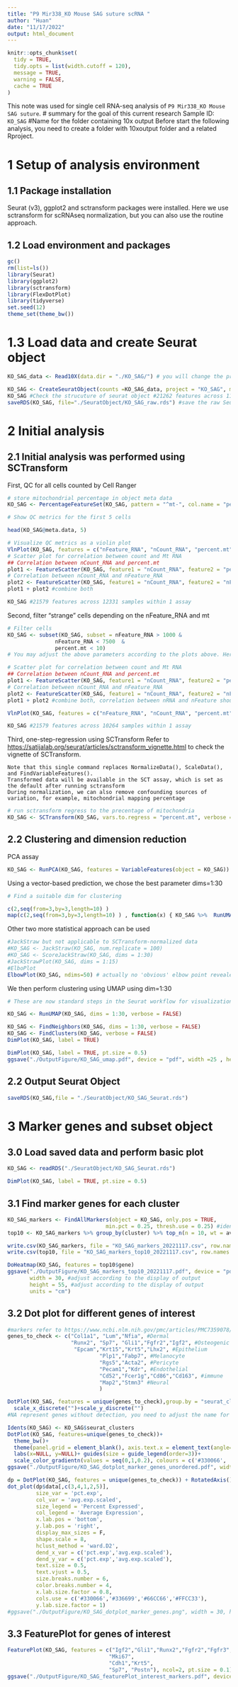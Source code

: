 ```yaml
---
title: "P9 Mir338_KO Mouse SAG suture scRNA "
author: "Huan"
date: "11/17/2022"
output: html_document
---
```


```r
knitr::opts_chunk$set(
  tidy = TRUE,
  tidy.opts = list(width.cutoff = 120),
  message = TRUE,
  warning = FALSE,
  cache = TRUE
)
```

This note was used for single cell RNA-seq analysis of `P9 Mir338_KO Mouse SAG suture`. # summary for the goal of this current research 
Sample ID: `KO_SAG`  #Name for the folder containing 10x output Before start the following analysis, you need to create a folder with 10xoutput folder and a related Rproject.

# 1 Setup of analysis environment

## 1.1 Package installation

Seurat (v3), ggplot2 and sctransform packages were installed. Here we use sctransform for scRNAseq normalization, but you can also use the routine approach.

## 1.2 Load environment and packages

```r
gc()
rm(list=ls())
library(Seurat)
library(ggplot2)
library(sctransform)
library(FlexDotPlot)
library(tidyverse)
set.seed(12)
theme_set(theme_bw())

```

# 1.3 Load data and create Seurat object

```r
KO_SAG_data <- Read10X(data.dir = "./KO_SAG/") # you will change the prefix, ie., KO_SAG_ before data."KO_SAG" is the folder containing 10xOutput.


```

```r
KO_SAG <- CreateSeuratObject(counts =KO_SAG_data, project = "KO_SAG", min.cells = 3, min.features = 200)
KO_SAG #Check the strucuture of seurat object #21262 features across 11802 samples within 1 assay    
saveRDS(KO_SAG, file="./SeuratObject/KO_SAG_raw.rds") #save the raw Seurat object with related prefix.
```

# 2 Initial analysis

## 2.1 Initial analysis was performed using SCTransform

First, QC for all cells counted by Cell Ranger

```r

# store mitochondrial percentage in object meta data
KO_SAG <- PercentageFeatureSet(KO_SAG, pattern = "^mt-", col.name = "percent.mt") # If you are working with Human sample, change ^mt to ^MT.

# Show QC metrics for the first 5 cells

head(KO_SAG@meta.data, 5)

# Visualize QC metrics as a violin plot
VlnPlot(KO_SAG, features = c("nFeature_RNA", "nCount_RNA", "percent.mt"), ncol = 3)
# Scatter plot for correlation between count and Mt RNA
## Correlation between nCount_RNA and percent.mt
plot1 <- FeatureScatter(KO_SAG, feature1 = "nCount_RNA", feature2 = "percent.mt")
# Correlation between nCount_RNA and nFeature_RNA
plot2 <- FeatureScatter(KO_SAG, feature1 = "nCount_RNA", feature2 = "nFeature_RNA")
plot1 + plot2 #combine both

KO_SAG #21579 features across 12331 samples within 1 assay   
```

Second, filter "strange" cells depending on the nFeature_RNA and mt

```r
# Filter cells
KO_SAG <- subset(KO_SAG, subset = nFeature_RNA > 1000 & 
               nFeature_RNA < 7500  &
               percent.mt < 10)
# You may adjust the above parameters according to the plots above. Here we want to remove cells with nFeature_RNA>1000 and less than 7500, mt%<10

# Scatter plot for correlation between count and Mt RNA
## Correlation between nCount_RNA and percent.mt
plot1 <- FeatureScatter(KO_SAG, feature1 = "nCount_RNA", feature2 = "percent.mt")
# Correlation between nCount_RNA and nFeature_RNA
plot2 <- FeatureScatter(KO_SAG, feature1 = "nCount_RNA", feature2 = "nFeature_RNA")
plot1 + plot2 #combine both, correlation between nRNA and nFeature should be more than 0.9

VlnPlot(KO_SAG, features = c("nFeature_RNA", "nCount_RNA", "percent.mt"), ncol = 3)

KO_SAG #21579 features across 10264 samples within 1 assay  
```

Third, one-step-regression using SCTransform Refer to <https://satijalab.org/seurat/articles/sctransform_vignette.html> to check the vignette of SCTransform.

    Note that this single command replaces NormalizeData(), ScaleData(), and FindVariableFeatures().
    Transformed data will be available in the SCT assay, which is set as the default after running sctransform
    During normalization, we can also remove confounding sources of variation, for example, mitochondrial mapping percentage

```r
# run sctransform regress to the precentage of mitochondria
KO_SAG <- SCTransform(KO_SAG, vars.to.regress = "percent.mt", verbose = FALSE)
```

## 2.2 Clustering and dimension reduction

PCA assay

```r
KO_SAG <- RunPCA(KO_SAG, features = VariableFeatures(object = KO_SAG))

```

Using a vector-based prediction, we chose the best parameter dims=1:30

```r
# Find a suitable dim for clustering

c(2,seq(from=3,by=3,length=10) )
map(c(2,seq(from=3,by=3,length=10) ) , function(x) { KO_SAG %>%  RunUMAP(n.neighbors = 50,n.epochs=105,dims = 1:x) %>% DimPlot()}) %>% cowplot::plot_grid(plotlist = .) # dims= 1:30 works best depending on the "distance"

```

Other two more statistical approach can be used

```r
#JackStraw but not applicable to SCTransform-normalized data
#KO_SAG <- JackStraw(KO_SAG, num.replicate = 100)
#KO_SAG <- ScoreJackStraw(KO_SAG, dims = 1:30)
#JackStrawPlot(KO_SAG, dims = 1:15)
#ElboPlot
ElbowPlot(KO_SAG, ndims=50) # actually no 'obvious' elbow point revealed on the graph, so we go ahead with 1:30 dim
```

We then perform clustering using UMAP using dim=1:30

```r
# These are now standard steps in the Seurat workflow for visualization and clustering

KO_SAG <- RunUMAP(KO_SAG, dims = 1:30, verbose = FALSE)

KO_SAG <- FindNeighbors(KO_SAG, dims = 1:30, verbose = FALSE)
KO_SAG <- FindClusters(KO_SAG, verbose = FALSE)
DimPlot(KO_SAG, label = TRUE)


```

```r
DimPlot(KO_SAG, label = TRUE, pt.size = 0.5)
ggsave("./OutputFigure/KO_SAG_umap.pdf", device = "pdf", width =25 , height =22, units = "cm")
```
## 2.2 Output Seurat Object 
```r
saveRDS(KO_SAG,file = "./SeuratObject/KO_SAG_Seurat.rds")
```

# 3 Marker genes and subset object

## 3.0 Load saved data and perform basic plot

```r
KO_SAG <- readRDS("./SeuratObject/KO_SAG_Seurat.rds")

```

```r
DimPlot(KO_SAG, label = TRUE, pt.size = 0.5)

```

## 3.1 Find marker genes for each cluster

```r
KO_SAG_markers <- FindAllMarkers(object = KO_SAG, only.pos = TRUE, 
                               min.pct = 0.25, thresh.use = 0.25) #identify positive marker genes 
top10 <- KO_SAG_markers %>% group_by(cluster) %>% top_n(n = 10, wt = avg_log2FC)

write.csv(KO_SAG_markers, file = "KO_SAG_markers_20221117.csv", row.names = FALSE) #adjust name accordingly
write.csv(top10, file = "KO_SAG_markers_top10_20221117.csv", row.names = FALSE) #adjust name accordingly
```

```r
DoHeatmap(KO_SAG, features = top10$gene)
ggsave("./OutputFigure/KO_SAG_markers_top10_20221117.pdf", device = "pdf",#adjust filename accordingly
       width = 30, #adjust according to the display of output
       height = 55, #adjust according to the display of output
       units = "cm")

```

## 3.2 Dot plot for different genes of interest
```r
#markers refer to https://www.ncbi.nlm.nih.gov/pmc/articles/PMC7359078/
genes_to_check <- c("Col1a1", "Lum","Nfia", #Dermal
					"Runx2", "Sp7", "Gli1","Fgfr2","Igf2", #Osteogenic
                     "Epcam","Krt15","Krt5","Lhx2", #Epithelium
                             "Plp1","Fabp7", #Melanocyte
                             "Rgs5","Acta2", #Pericyte
                             "Pecam1","Kdr", #Endothelial
                             "Cd52","Fcer1g","Cd86","Cd163", #immune
                             "Map2","Stmn3" #Neural
                             )
```


```r
DotPlot(KO_SAG, features = unique(genes_to_check),group.by = "seurat_clusters")+RotatedAxis()+
  scale_x_discrete("")+scale_y_discrete("")
#NA represent genes without detection, you need to adjust the name for genes of interest above
```
```r
Idents(KO_SAG) <- KO_SAG$seurat_clusters
DotPlot(KO_SAG, features=unique(genes_to_check))+
  theme_bw()+
  theme(panel.grid = element_blank(), axis.text.x = element_text(angle=45,hjust = 0.5, vjust = 0.5))+
  labs(x=NULL, y=NULL)+ guides(size = guide_legend(order=3))+
  scale_color_gradientn(values = seq(0,1,0.2), colours = c('#330066', '#336699','#66CC66','#FFCC33'))
ggsave("./OutputFigure/KO_SAG_dotplot_marker_genes_unordered.pdf", width = 20, height =15,units = "cm")
```

```r

dp = DotPlot(KO_SAG, features = unique(genes_to_check)) + RotatedAxis()
dot_plot(dp$data[,c(3,4,1,2,5)],
         size_var = 'pct.exp',
         col_var = 'avg.exp.scaled',
         size_legend = 'Percent Expressed',
         col_legend = 'Average Expression',
         x.lab.pos = 'bottom',
         y.lab.pos = 'right',
         display_max_sizes = F,
         shape.scale = 8,
         hclust_method = 'ward.D2',
         dend_x_var = c('pct.exp','avg.exp.scaled'),
         dend_y_var = c('pct.exp','avg.exp.scaled'),
         text.size = 0.5,
         text.vjust = 0.5,
         size.breaks.number = 6,
         color.breaks.number = 4,
         x.lab.size.factor = 0.8,
         cols.use = c('#330066','#336699','#66CC66','#FFCC33'),
         y.lab.size.factor = 1)
#ggsave("./OutputFigure/KO_SAG_dotplot_marker_genes.png", width = 30, height =40) # this is not working, you may right click the figure and save as another png file.
```

## 3.3 FeaturePlot for genes of interest
```r
FeaturePlot(KO_SAG, features = c("Igf2","Gli1","Runx2","Fgfr2","Fgfr3",
                                "Mki67",
                                "Cdh1","Krt5",
                                "Sp7", "Postn"), ncol=2, pt.size = 0.1)
ggsave("./OutputFigure/KO_SAG_featurePlot_interest_markers.pdf", device = "pdf", width = 20, height =30, units = "cm")
```
